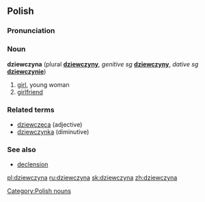 ==Polish==
===Pronunciation===
{{IPA|/ʥɛfˈt͡ʂɨna/}}

===Noun===
'''dziewczyna''' {{f}} (plural '''[[dziewczyny]]''', ''genitive sg'' '''[[dziewczyny]]''', ''dative sg'' '''[[dziewczynie]]''')

# [[girl]], young woman
# [[girlfriend]]

===Related terms===
* [[dziewczęca]] (adjective)
* [[dziewczynka]] (diminutive)

===See also===
*[[Wiktionary Appendix:Polish hard feminine noun declension|declension]]

[[Category:Polish nouns]]

[[pl:dziewczyna]]
[[ru:dziewczyna]]
[[sk:dziewczyna]]
[[zh:dziewczyna]]